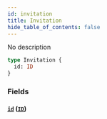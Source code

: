 ```yaml
---
id: invitation
title: Invitation
hide_table_of_contents: false
---
```



No description

```graphql
type Invitation {
  id: ID
}
```


### Fields

#### [`id`](#) ([`ID`](/swapi/scalars/id))






